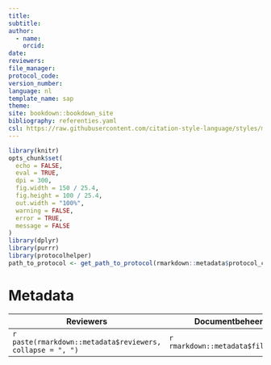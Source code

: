 ```yaml
---
title:
subtitle:
author:
  - name:
    orcid:
date:
reviewers:
file_manager:
protocol_code:
version_number:
language: nl
template_name: sap
theme:
site: bookdown::bookdown_site
bibliography: referenties.yaml
csl: https://raw.githubusercontent.com/citation-style-language/styles/master/research-institute-for-nature-and-forest.csl
---
```


```{=html}
<!--
Instructies bij opmaak van het protocol:

Hieronder vind je de verschillende onderdelen van een protocol.
In de bijhorende losse `Rmd` bestanden vind je een beschrijving wat er bij elk onderdeel vermeld moet worden.
Het is in die bestanden dat je moet editeren.
Niet alle onderdelen zijn altijd van toepassing.
Laat in die gevallen de titels staan en vermeld expliciet "niet van toepassing".
-->
```
```r
library(knitr)
opts_chunk$set(
  echo = FALSE,
  eval = TRUE,
  dpi = 300,
  fig.width = 150 / 25.4,
  fig.height = 100 / 25.4,
  out.width = "100%",
  warning = FALSE,
  error = TRUE,
  message = FALSE
)
library(dplyr)
library(purrr)
library(protocolhelper)
path_to_protocol <- get_path_to_protocol(rmarkdown::metadata$protocol_code)
```

# Metadata {.unnumbered}

| Reviewers                                                 | Documentbeheerder                    | Protocol code                         | Versienummer                           | Taal                             | Thema                         |
|-----------------------------------------------------------|--------------------------------------|---------------------------------------|----------------------------------------|----------------------------------|-------------------------------|
| `r paste(rmarkdown::metadata$reviewers, collapse = ", ")` | `r rmarkdown::metadata$file_manager` | `r rmarkdown::metadata$protocol_code` | `r rmarkdown::metadata$version_number` | `r rmarkdown::metadata$language` | `r rmarkdown::metadata$theme` |
